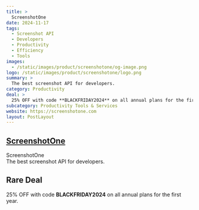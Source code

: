 ```yaml
---
title: >
  ScreenshotOne
date: 2024-11-17
tags:
  - Screenshot API
  - Developers
  - Productivity
  - Efficiency
  - Tools
images:
  - /static/images/product/screenshotone/og-image.png
logo: /static/images/product/screenshotone/logo.png
summary: >
  The best screenshot API for developers.
category: Productivity
deal: >
  25% OFF with code **BLACKFRIDAY2024** on all annual plans for the first year.
subcategory: Productivity Tools & Services
website: https://screenshotone.com
layout: PostLayout
---
```


## [ScreenshotOne](https://screenshotone.com)

ScreenshotOne <br/>
The best screenshot API for developers.

## Rare Deal

25% OFF with code **BLACKFRIDAY2024** on all annual plans for the first year.
